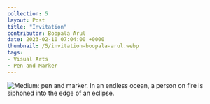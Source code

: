 ---
collection: 5
layout: Post
title: "Invitation"
contributor: Boopala Arul
date: 2023-02-10 07:04:00 +0000
thumbnail: /5/invitation-boopala-arul.webp
tags: 
- Visual Arts
- Pen and Marker
---
<div class="center">
    <img src="/images/5/invitation-boopala-arul.jpg"
        alt="Medium: pen and marker. In an endless ocean, a person on fire is siphoned into the edge of an eclipse." />
</div>
